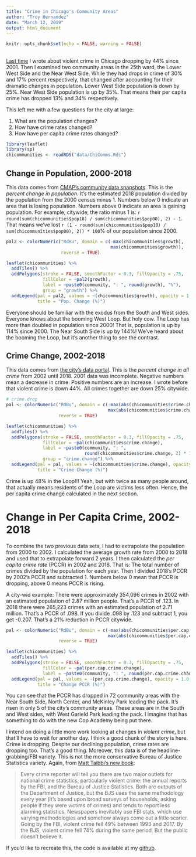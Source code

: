 ```yaml
---
title: "Crime in Chicago's Community Areas"
author: "Troy Hernandez"
date: "March 12, 2019"
output: html_document
---
```


```r
knitr::opts_chunk$set(echo = FALSE, warning = FALSE)
```

## 

[Last time](https://troyhernandez.com/2019/02/21/crime-in-the-25th-ward/) I wrote about violent crime in Chicago dropping by 44% since 2001.  Then I examined two community areas in the 25th ward, the Lower West Side and the Near West Side.  While they had drops in crime of 30% and 17% percent respectively, that changed after accounting for their dramatic changes in population.  Lower West Side population is down by 25%.  Near West Side population is up by 35%.  That means their per capita crime has dropped 13% and 34% respectively.

This left me with a few questions for the city at large:

1. What are the population changes?
2. How have crime rates changed?
3. How have per capita crime rates changed?

```r
library(leaflet)
library(sp)
chicommunities <- readRDS("data/ChiComms.Rds")
```

## Change in Population, 2000-2018

This data comes from [CMAP's community data snapshots](https://datahub.cmap.illinois.gov/dataset/community-data-snapshots-raw-data).  This is the *percent change in population*.  It's the estimated 2018 population divided by the population from the 2000 census minus 1.  Numbers below 0 indicate an area that is losing population. Numbers above 0 indicate an area is gaining population.  For example, citywide, the ratio minus 1 is: `r round(sum(chicommunities$pop18) / sum(chicommunities$pop00), 2) - 1`.  That means we've lost `r (1 - round(sum(chicommunities$pop18) / sum(chicommunities$pop00), 2)) * 100`% of our population since 2000.

```r
pal2 <- colorNumeric("RdBu", domain = c(-max(chicommunities$growth),
                                        max(chicommunities$growth)),
                     reverse = TRUE)

leaflet(chicommunities) %>%
  addTiles() %>%
  addPolygons(stroke = FALSE, smoothFactor = 0.3, fillOpacity = .75,
              fillColor = ~pal2(growth),
              label = ~paste0(community, ": ", round(growth), "%"),
              group = "growth") %>%
  addLegend(pal = pal2, values = ~(chicommunities$growth), opacity = 1.0,
            title = "Pop. Change (%)")
```

Everyone should be familiar with the exodus from the South and West sides.  Everyone knows about the booming West Loop. But holy cow.  The Loop has more than doubled in population since 2000! That is, population is up by 114% since 2000.  The Near South Side is up by 144%!  We've heard about the booming the Loop, but it's another thing to see the contrast.

## Crime Change, 2002-2018

This data comes from [the city's data portal](# https://data.cityofchicago.org/Public-Safety/Crimes-2001-to-present/ijzp-q8t2
).  This is the *percent change in all crime* from 2002 until 2018.  2001 data was incomplete.  Negative numbers mean a decrease in crime.  Positive numbers are an increase.  I wrote before that violent crime is down 44%.  All crimes together are down 25% citywide.

```r
# crime.drop
pal <- colorNumeric("RdBu", domain = c(-max(abs(chicommunities$crime.change)),
                                       max(abs(chicommunities$crime.change))),
                    reverse = TRUE)

leaflet(chicommunities) %>%
  addTiles() %>%
  addPolygons(stroke = FALSE, smoothFactor = 0.3, fillOpacity = .75,
              fillColor = ~pal(chicommunities$crime.change),
              label = ~paste0(community, ": ",
                              round(chicommunities$crime.change, 2) * 100, "%"),
              group = "crime.change") %>%
  addLegend(pal = pal, values = ~(chicommunities$crime.change), opacity = 1.0,
            title = "Crime Change (%)")
```

Crime is up 48% in the Loop!!! Yeah, but with twice as many people around, that actually means residents of the Loop are victims less often.  Hence, the per capita crime change calculated in the next section.

# Change in Per Capita Crime, 2002-2018

To combine the two previous data sets, I had to extrapolate the population from 2000 to 2002.  I calculated the average growth rate from 2000 to 2018 and used that to extrapolate forward 2 years.  I then calculated the *per capita crime rate* (PCCR) in 2002 and 2018.  That is: The total number of crimes divided by the population for each year.  Then I divided 2018's PCCR by 2002's PCCR and subtracted 1. Numbers below 0 mean that PCCR is dropping, above 0 means PCCR is rising.

A city-wid example: There were approximately 354,096 crimes in 2002 with an estimated population of 2.87 million people.  That's a PCCR of .123.  In 2018 there were 265,223 crimes with an estimated population of 2.71 million.  That's a PCCR of .098.  If you divide .098 by .123 and subtract 1, you get -0.207.  That's a 21% reduction in PCCR citywide.

```r
pal <- colorNumeric("RdBu", domain = c(-max(abs(chicommunities$per.cap.crime.change)),
                                       max(abs(chicommunities$per.cap.crime.change))),
                    reverse = TRUE)

leaflet(chicommunities) %>%
  addTiles() %>%
  addPolygons(stroke = FALSE, smoothFactor = 0.3, fillOpacity = .75,
              fillColor = ~pal(per.cap.crime.change),
              label = ~paste0(community, ": ", round(per.cap.crime.change, 2) * 100, "%")) %>%
  addLegend(pal = pal, values = ~(per.cap.crime.change), opacity = 1.0,
            title = "Change PCCR (%)")

```

You can see that the PCCR has dropped in 72 community areas with the Near South Side, North Center, and McKinley Park leading the pack.  It's risen in only 5 of the city's community areas.  These areas are in the South and West sides, with West Garield Park leading the pack.  I imagine that has something to do with the new Cop Academy being put there.

I intend on doing a little more work looking at changes in *violent crime*, but that'll have to wait for another day.  I think a good chunk of the story is here.  Crime is dropping.  Despite our declining population, crime rates are dropping too.  That's a good thing.  Moreover, this data is of the headline-grabbing/FBI variety.  This is not the more conservative Bureau of Justice Statistics variety. Again, from [Matt Taibbi's new book](https://taibbi.substack.com/p/all-the-folk-devils-are-here):

> Every crime reporter will tell you there are two major outlets for national crime statistics, particularly violent crime: the annual reports by the FBI, and the Bureau of Justice Statistics. Both are outputs of the Department of Justice, but the BJS uses the same methodology every year (it’s based upon broad surveys of households, asking people if they were victims of crimes) and tends to report less alarming statistics. Newspapers inevitably use FBI stats, which use varying methodologies and somehow always come out a little scarier. Going by the FBI, violent crime fell 49% between 1993 and 2017. By the BJS, violent crime fell 74% during the same period. But the public doesn’t believe it.

If you'd like to recreate this, the code is available at my [github](https://github.com/TroyHernandez/ChiCommsCrime).